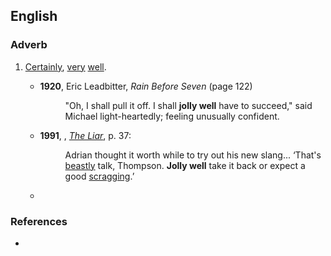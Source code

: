 ==English==

===Adverb===
{{en-adv|-}}

# {{lb|en|UK|dated|emphatic|sometimes|humorous}} [[certainly|Certainly]], [[very]] [[well]].
#: {{ux|en|You '''jolly well''' deserved it.}}
#* '''1920''', Eric Leadbitter, ''Rain Before Seven'' (page 122)
#*: "Oh, I shall pull it off. I shall '''jolly well''' have to succeed," said Michael light-heartedly; feeling unusually confident.
#* '''1991''', {{w|Stephen Fry}}, ''[[:w:The Liar (novel)|The Liar]]'', p. 37:
#*: Adrian thought it worth while to try out his new slang... ‘That's [[beastly]] talk, Thompson. '''Jolly well''' take it back or expect a good [[scrag]]ging.’
#* {{quote-journal|en|date=2022 April 6|author=Philip Haigh|title=Passenger numbers increase... and freight must follow|journal=RAIL|issue=954|page=51|text=For most main lines, that's one or two extra trains every hour. "We '''jolly well''' ought to be able to encompass that on a lot of lines," he suggests.}}

===References===
* {{R:Lexico}}